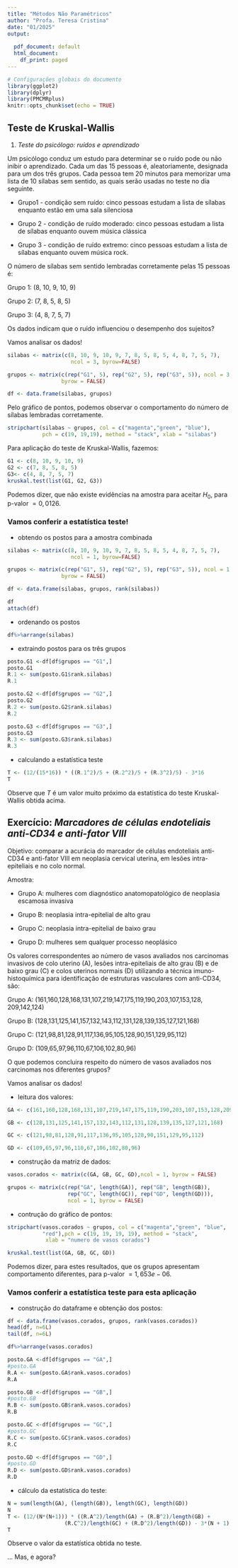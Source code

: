 ```yaml
---
title: "Métodos Não Paramétricos"
author: "Profa. Teresa Cristina"
date: "01/2025"
output:
  
  pdf_document: default
  html_document:
    df_print: paged
---
```


```r
# Configurações globais do documento
library(ggplot2)
library(dplyr)
library(PMCMRplus)
knitr::opts_chunk$set(echo = TRUE)
```

## Teste de Kruskal-Wallis  

1. *Teste do psicólogo: ruídos e aprendizado*

Um psicólogo conduz um estudo para determinar se o ruído pode ou não inibir o aprendizado. Cada um das 15 pessoas é, aleatoriamente, designada para um dos três grupos. Cada pessoa tem 20 minutos para memorizar uma lista de 10 sílabas sem sentido, as quais serão usadas no teste no dia seguinte.

 - Grupo1 - condição sem ruído: cinco pessoas estudam a lista de sílabas enquanto estão em uma sala silenciosa

 - Grupo 2 - condição de ruído moderado: cinco pessoas estudam a lista 
de sílabas enquanto ouvem música clássica

 - Grupo 3 - condição de ruído extremo: cinco pessoas estudam a lista de sílabas  enquanto ouvem música rock. 

O número de sílabas sem sentido lembradas corretamente pelas 15 pessoas é:

Grupo 1: (8, 10, 9, 10, 9)

Grupo 2: (7, 8, 5, 8, 5)

Grupo 3: (4, 8, 7, 5, 7) 

\vspace{1cm}

Os dados indicam que o ruído influenciou o desempenho dos sujeitos?

Vamos analisar os dados!

\vspace{1cm}

```r
silabas <- matrix(c(8, 10, 9, 10, 9, 7, 8, 5, 8, 5, 4, 8, 7, 5, 7),
                    ncol = 3, byrow=FALSE)

grupos <- matrix(c(rep("G1", 5), rep("G2", 5), rep("G3", 5)), ncol = 3,
                 byrow = FALSE)

df <- data.frame(silabas, grupos)
```

Pelo gráfico de pontos, podemos observar o comportamento do número de sílabas lembradas corretamente.

```r
stripchart(silabas ~ grupos, col = c("magenta","green", "blue"),  
           pch = c(19, 19,19), method = "stack", xlab = "silabas")
```

Para aplicação do teste de Kruskal-Wallis, fazemos:

```r
G1 <- c(8, 10, 9, 10, 9)
G2 <- c(7, 8, 5, 8, 5)
G3<- c(4, 8, 7, 5, 7)
kruskal.test(list(G1, G2, G3))
```

\vspace{0.8cm} 

Podemos dizer, que não existe evidências na amostra para aceitar $H_0$, para p-valor $= 0,0126$.

### Vamos conferir a estatística teste!
    
- obtendo os postos para a amostra combinada

```r
silabas <- matrix(c(8, 10, 9, 10, 9, 7, 8, 5, 8, 5, 4, 8, 7, 5, 7),
                    ncol = 1, byrow=FALSE)

grupos <- matrix(c(rep("G1", 5), rep("G2", 5), rep("G3", 5)), ncol = 1,
                 byrow = FALSE)

df <- data.frame(silabas, grupos, rank(silabas))
```

\newpage

```r
df
attach(df)
```

- ordenando os postos
    
```r
df%>%arrange(silabas)
```

\newpage

- extraindo postos para os três grupos

```r
posto.G1 <-df[df$grupos == "G1",]
posto.G1
R.1 <- sum(posto.G1$rank.silabas)
R.1

posto.G2 <-df[df$grupos == "G2",]
posto.G2 
R.2 <- sum(posto.G2$rank.silabas)
R.2

posto.G3 <-df[df$grupos == "G3",]
posto.G3
R.3 <- sum(posto.G3$rank.silabas)
R.3

```

- calculando a estatística teste
```r
T <- (12/(15*16)) * ((R.1^2)/5 + (R.2^2)/5 + (R.3^2)/5) - 3*16
T
```

Observe que $T$ é um valor muito próximo da estatística do teste Kruskal-Wallis obtida acima.

\newpage
## Exercício:  *Marcadores de células endoteliais anti-CD34 e anti-fator VIII*

Objetivo: comparar a acurácia do marcador de células endoteliais anti-CD34 e anti-fator VIII em neoplasia cervical uterina, em lesões intra-epiteliais e no colo normal.
 
Amostra:

   - Grupo A: mulheres com diagnóstico anatomopatológico de neoplasia escamosa invasiva
   
   - Grupo B: neoplasia intra-epitelial de alto grau
   
   - Grupo C: neoplasia intra-epitelial de baixo grau
   
   - Grupo D: mulheres sem qualquer processo neoplásico

Os valores correspondentes ao número de vasos avaliados nos carcinomas invasivos de colo uterino (A), lesões intra-epiteliais de alto grau (B) e de baixo grau (C) e colos uterinos normais (D) utilizando a técnica imuno-histoquímica para identificação de estruturas vasculares com anti-CD34, são:

Grupo A: (161,160,128,168,131,107,219,147,175,119,190,203,107,153,128,
          209,142,124)

Grupo B: (128,131,125,141,157,132,143,112,131,128,139,135,127,121,168)

Grupo C: (121,98,81,128,91,117,136,95,105,128,90,151,129,95,112)

Grupo D: (109,65,97,96,110,67,106,102,80,96)

\vspace{0.8cm}

O que podemos concluira respeito do número de vasos avaliados nos carcinomas nos diferentes grupos?

\vspace{0.8cm}

Vamos analisar os dados!

 - leitura dos valores:

```r
GA <- c(161,160,128,168,131,107,219,147,175,119,190,203,107,153,128,209,142,124)

GB <- c(128,131,125,141,157,132,143,112,131,128,139,135,127,121,168)

GC <- c(121,98,81,128,91,117,136,95,105,128,90,151,129,95,112)

GD <- c(109,65,97,96,110,67,106,102,80,96)
```

- construção da matriz de dados:

```r
vasos.corados <- matrix(c(GA, GB, GC, GD),ncol = 1, byrow = FALSE)

grupos <- matrix(c(rep("GA", length(GA)), rep("GB", length(GB)), 
                   rep("GC", length(GC)), rep("GD", length(GD))), 
                   ncol = 1, byrow = FALSE)
```

- contrução do gráfico de pontos:

```r
stripchart(vasos.corados ~ grupos, col = c("magenta","green", "blue", 
           "red"),pch = c(19, 19, 19, 19), method = "stack", 
            xlab = "numero de vasos corados")

kruskal.test(list(GA, GB, GC, GD))
```

Podemos dizer, para estes resultados, que os grupos apresentam comportamento diferentes, para p-valor $= 1,653e-06$.

### Vamos conferir a estatística teste para esta aplicação

- construção do dataframe e obtenção dos postos:

```r
df <- data.frame(vasos.corados, grupos, rank(vasos.corados))
head(df, n=6L)
tail(df, n=6L)

df%>%arrange(vasos.corados)

posto.GA <-df[df$grupos == "GA",]
#posto.GA
R.A <- sum(posto.GA$rank.vasos.corados)
R.A

posto.GB <-df[df$grupos == "GB",]
#posto.GB
R.B <- sum(posto.GB$rank.vasos.corados)
R.B

posto.GC <-df[df$grupos == "GC",]
#posto.GC
R.C <- sum(posto.GC$rank.vasos.corados)
R.C

posto.GD <-df[df$grupos == "GD",]
#posto.GD
R.D <- sum(posto.GD$rank.vasos.corados)
R.D
```

- cálculo da estatística do teste:

```r
N = sum(length(GA), (length(GB)), length(GC), length(GD)) 
N
T <- (12/(N*(N+1))) * ((R.A^2)/length(GA) + (R.B^2)/length(GB) + 
                  (R.C^2)/length(GC) + (R.D^2)/length(GD)) - 3*(N + 1)
T
```

Observe o valor da estatística obtida no teste.

... Mas, e agora?


